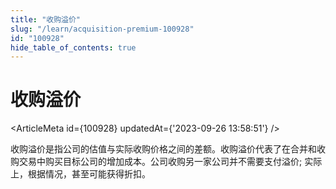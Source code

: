 ```yaml
---
title: "收购溢价"
slug: "/learn/acquisition-premium-100928"
id: "100928"
hide_table_of_contents: true
---
```



# 收购溢价

<ArticleMeta id={100928} updatedAt={'2023-09-26 13:58:51'} />
<div className='border-solid border-b border-t-0 my-4 border-[var(--ifm-color-gray-300)]' />

收购溢价是指公司的估值与实际收购价格之间的差额。收购溢价代表了在合并和收购交易中购买目标公司的增加成本。公司收购另一家公司并不需要支付溢价; 实际上，根据情况，甚至可能获得折扣。
